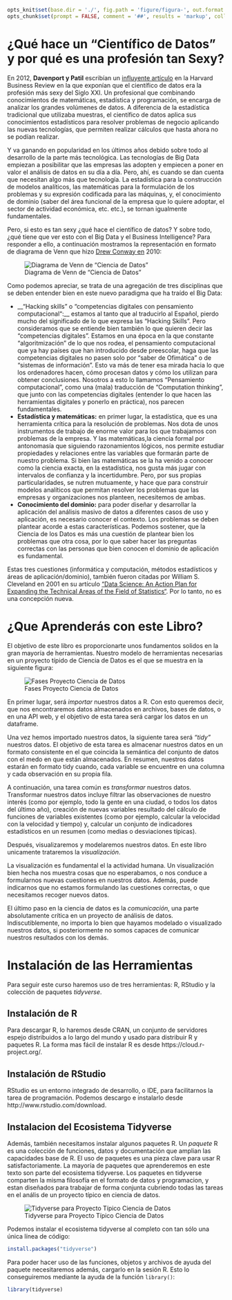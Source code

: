 ```r
opts_knit$set(base.dir = './', fig.path = 'figure/figura-', out.format = 'md', unnamed.chunk.label = 'Ejemplo-', upload.fun = imgur_upload, base.url = "https://imgur.com/a/OBZig")
opts_chunk$set(prompt = FALSE, comment = '##', results = 'markup', collapse = TRUE, eval = TRUE, echo = TRUE, tidy = TRUE)
```



# ¿Qué hace un "Científico de Datos" y por qué es una profesión tan Sexy?

En 2012, __Davenport y Patil__ escribían un [influyente artículo](https://hbr.org/2012/10/data-scientist-the-sexiest-job-of-the-21st-century) en la Harvard Business Review en la que exponían que el científico de datos era la profesión más sexy del Siglo XXI. Un profesional que combinando conocimientos de matemáticas, estadística y programación, se encarga de analizar los grandes volúmenes de datos. A diferencia de la estadística tradicional que utilizaba muestras, el científico de datos aplica sus conocimientos estadísticos para resolver problemas de negocio aplicando las nuevas tecnologías, que permiten realizar cálculos que hasta ahora no se podían realizar.

Y va ganando en popularidad en los últimos años debido sobre todo al desarrollo de la parte más tecnológica. Las tecnologías de Big Data empiezan a posibilitar que las empresas las adopten y empiecen a poner en valor el análisis de datos en su día a día. Pero, ahí, es cuando se dan cuenta que necesitan algo más que tecnología. La estadística para la construcción de modelos analíticos, las matemáticas para la formulación de los problemas y su expresión codificada para las máquinas, y, el conocimiento de dominio (saber del área funcional de la empresa que lo quiere adoptar, el sector de actividad económica, etc. etc.), se tornan igualmente fundamentales.


Pero, si esto es tan sexy ¿qué hace el científico de datos? Y sobre todo, ¿qué tiene que ver esto con el Big Data y el Business Intelligence? Para responder a ello, a continuación mostramos la representación en formato de diagrama de Venn que hizo [Drew Conway en](http://drewconway.com/) 2010:

![Diagrama de Venn de "Ciencia de Datos"](https://i.imgur.com/EsMnjbO.png)

Como podemos apreciar, se trata de una agregación de tres disciplinas que se deben entender bien en este nuevo paradigma que ha traído el Big Data:


- __“Hacking skills” o “competencias digitales con pensamiento computacional“:__  estamos al tanto que al traducirlo al Español, pierdo mucho del significado de lo que expresa las “Hacking Skills”. Pero consideramos que se entiende bien también lo que quieren decir las “competencias digitales”. Estamos en una época en la que constante “algoritmización” de lo que nos rodea, el pensamiento computacional que ya hay países que han introducido desde preescolar, haga que las competencias digitales no pasen solo por “saber de Ofimática” o de “sistemas de información”. Esto va más de tener esa mirada hacia lo que los ordenadores hacen, cómo procesan datos y cómo los utilizan para obtener conclusiones. Nosotros a esto lo llamamos “Pensamiento computacional”, como una (mala) traducción de “Computation thinking”, que junto con las competencias digitales (entender lo que hacen las herramientas digitales y ponerlo en práctica), nos parecen fundamentales.
- __Estadística y matemáticas:__ en primer lugar, la estadística, que es una herramienta crítica para la resolución de problemas. Nos dota de unos instrumentos de trabajo de enorme valor para los que trabajamos con problemas de la empresa. Y las matemáticas,la ciencia formal por antonomasía que siguiendo razonamientos lógicos, nos permite estudiar propiedades y relaciones entre las variables que formarán parte de nuestro problema. Si bien las matemáticas se la ha venido a conocer como la ciencia exacta, en la estadística, nos gusta más jugar con intervalos de confianza  y la incertidumbre. Pero, por sus propias particularidades, se nutren mutuamente, y hace que para construir modelos analíticos que permitan resolver los problemas que las empresas y organizaciones nos planteen, necesitemos de ambas.
- __Conocimiento del dominio:__ para poder diseñar y desarrollar la aplicación del análisis masivo de datos a diferentes casos de uso y aplicación, es necesario conocer el contexto. Los problemas se deben plantear acorde a estas características. Podemos sostener, que la Ciencia de los Datos es más una cuestión de plantear bien los problemas que otra cosa, por lo que saber hacer las preguntas correctas con las personas que bien conocen el dominio de aplicación es fundamental.


Estas tres cuestiones (informática y computación, métodos estadísticos y áreas de aplicación/dominio), también fueron citadas por William S. Cleveland en 2001 en su artículo [“Data Science: An Action Plan for Expanding the Technical Areas of the Field of Statistics“](http://onlinelibrary.wiley.com/doi/10.1111/j.1751-5823.2001.tb00477.x/abstract). Por lo tanto, no es una concepción nueva.

# ¿Que Aprenderás con este Libro?

El objetivo de este libro es proporcionarte unos fundamentos solidos en la gran mayoría de herramientas. Nuestro modelo de herramientas necesarias en un proyecto típido de Ciencia de Datos es el que se muestra en la siguiente figura:

![Fases Proyecto Ciencia de Datos](https://i.imgur.com/J7p0Keq.jpg)

En primer lugar, será _importar_ nuestros datos a R. Con esto queremos decir, que nos encontraremos datos almacenados en archivos, bases de datos, o en una API web, y el objetivo de esta tarea será cargar los datos en un dataframe.

Una vez hemos importado nuestros datos, la siguiente tarea será _"tidy"_ nuestros datos. El objetivo de esta tarea es almacenar nuestros datos en un formato consistente en el que coincida la semántica del conjunto de datos con el medo en que están almacenados. En resumen, nuestros datos estarán en formato tidy cuando, cada variable se encuentre en una columna y cada observación en su propia fila.

A continuación, una tarea común es _transformar_ nuestros datos. Transformar nuestros datos incluye filtrar las observaciones de nuestro interés (como por ejemplo, todo la gente en una ciudad, o todos los datos del último año), creación de nuevas variables resultado del cálculo de funciones de variables existentes (como por ejemplo, calcular la velocidad con la velocidad y tiempo) y, calcular un conjunto de indicadores estadísticos en un resumen (como medias o desviaciones típicas).

Después, visualizaremos y modelaremos nuestros datos. En este libro unicamente trataremos la _visualización_.

La visualización es fundamental el la actividad humana. Un visualización bien hecha nos muestra cosas que no esperabamos, o nos conduce a formularnos nuevas cuestiones en nuestros datos. Además, puede indicarnos que no estamos formulando las cuestiones correctas, o que necesitamos recoger  nuevos datos.

El último paso en la ciencia de datos es la _comunicación_, una parte absolutamente crítica en un proyecto de análisis de datos. Indiscutiblemente, no importa lo bien que hayamos modelado o visualizado nuestros datos, si posteriormente no somos capaces de comunicar nuestros resultados con los demás.



# Instalación de las Herramientas

Para seguir este curso haremos uso de tres herramientas: R, RStudio y la colección de paquetes _tidyverse_.

## Instalación de R

Para descargar R, lo haremos desde CRAN, un conjunto de servidores espejo distribuidos a lo largo del mundo y usado para distribuir R y paquetes R. La forma mas fácil de instalar R es desde https://cloud.r-project.org/.

## Instalación de RStudio

RStudio es un entorno integrado de desarrollo, o IDE, para facilitarnos la tarea de programación. Podemos descargo e instalarlo desde http://www.rstudio.com/download.

## Instalacion del Ecosistema Tidyverse

Además, también necesitamos instalar algunos paquetes R. Un _paquete_ R es una colección de funciones, datos y documentación que amplian las capacidades base de R. El uso de paquetes es una pieza clave para usar R satisfactoriamente. La mayoría de paquetes que aprenderemos en este texto son parte del ecosistema tidyverse. Los paquetes en tidyverse comparten la misma filosofía en el formato de datos y programacion, y estan diseñados para trabajar de forma conjunta cubriendo todas las tareas en el anális de un proyecto típico en ciencia de datos.

![Tidyverse para Proyecto Típico Ciencia de Datos](https://i.imgur.com/wwoD7BH.png)

Podemos instalar el ecosistema tidyverse al completo con tan sólo una única línea de código:

```r
install.packages("tidyverse")
```


Para poder hacer uso de las funciones, objetos y archivos de ayuda del paquete necesitaremos además, cargarlo en la sesión R. Esto lo conseguiremos mediante la ayuda de la función `library()`:

```r
library(tidyverse)
```

